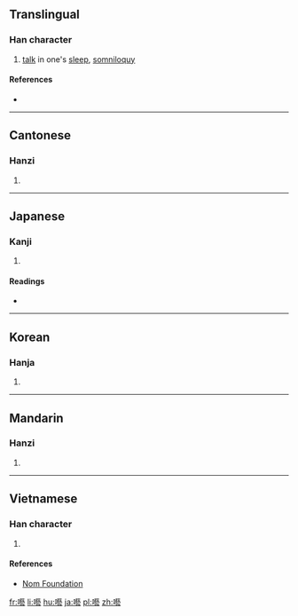 {{also|呓}}
==Translingual==

===Han character===
{{Han char|rn=30|rad=口|as=19|sn=22|four=64031|canj=RTGI|ids=⿰口藝}}

# [[talk]] in one's [[sleep]], [[somniloquy]]

====References====
* {{Han ref|kx=0215.100|dkj=04629|dj=0438.100|hdz=10705.130|uh=56C8|ud=22216|bh=C56D|bd=50541}}

----

==Cantonese==

===Hanzi===
{{yue-hanzi|jyut=ngai6|y=ngai6|sim=呓}}

# {{defn|lang=yue|sort=口19}}

----

==Japanese==

===Kanji===
{{ja-kanji|grade=|rs=口19}}

# {{defn|lang=ja|sort=口19}}

====Readings====
* {{ja-readings|on=[[げい]] (gei)|kun=[[ねごと]] (negoto)}}

----

==Korean==

===Hanja===
{{ko-hanja|hangeul=예|rv=ye|mr=ye}}

# {{defn|lang=ko|sort=口19}}

----

==Mandarin==

===Hanzi===
{{cmn-hanzi|sim=呓|pin=[[yì]] ([[yi4]])|wg=i<sup>4</sup>}}

# {{defn|lang=cmn|sort=口19}}

----

==Vietnamese==

===Han character===
{{vi-hantu|[[nghệ]]|rs=口19}}

# {{defn|lang=vi|sort=口19}}

====References====
*[http://nomfoundation.org/common/nom_details.php?codepoint=56c8 Nom Foundation]

[[fr:囈]]
[[li:囈]]
[[hu:囈]]
[[ja:囈]]
[[pl:囈]]
[[zh:囈]]